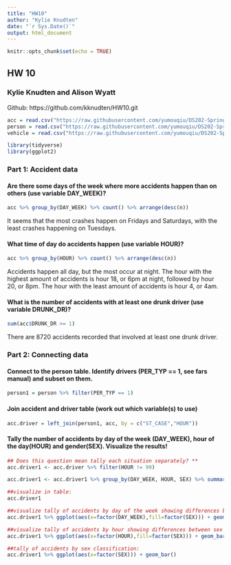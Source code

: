 ```yaml
---
title: "HW10"
author: "Kylie Knudten"
date: "`r Sys.Date()`"
output: html_document
---
```


```r
knitr::opts_chunk$set(echo = TRUE)
```

## HW 10
### Kylie Knudten and Alison Wyatt
Github: https://github.com/kknudten/HW10.git


```r
acc = read.csv("https://raw.githubusercontent.com/yumouqiu/DS202-Spring2023/main/Practice/data/fars2016/accident.csv")
person = read.csv("https://raw.githubusercontent.com/yumouqiu/DS202-Spring2023/main/Practice/data/fars2016/person.csv")
vehicle = read.csv("https://raw.githubusercontent.com/yumouqiu/DS202-Spring2023/main/Practice/data/fars2016/vehicle.csv")
```

```r
library(tidyverse)
library(ggplot2)
```


### Part 1: Accident data
#### Are there some days of the week where more accidents happen than on others (use variable DAY_WEEK)?
```r
acc %>% group_by(DAY_WEEK) %>% count() %>% arrange(desc(n))
```

It seems that the most crashes happen on Fridays and Saturdays, with the least crashes happening on Tuesdays. 

#### What time of day do accidents happen (use variable HOUR)?
```r
acc %>% group_by(HOUR) %>% count() %>% arrange(desc(n))
```

Accidents happen all day, but the most occur at night. The hour with the highest amount of accidents is hour 18, or 6pm at night, followed by hour 20, or 8pm. The hour with the least amount of accidents is hour 4, or 4am. 

#### What is the number of accidents with at least one drunk driver (use variable DRUNK_DR)?
```r
sum(acc$DRUNK_DR >= 1)
```

There are 8720 accidents recorded that involved at least one drunk driver.

### Part 2: Connecting data
#### Connect to the person table. Identify drivers (PER_TYP == 1, see fars manual) and subset on them.
```r
person1 = person %>% filter(PER_TYP == 1)
```
#### Join accident and driver table (work out which variable(s) to use)
```r
acc.driver = left_join(person1, acc, by = c("ST_CASE","HOUR"))
```
#### Tally the number of accidents by day of the week (DAY_WEEK), hour of the day(HOUR) and gender(SEX). Visualize the results!
```r
## Does this question mean tally each situation separately? **
acc.driver1 <- acc.driver %>% filter(HOUR != 99) 

acc.driver1 <- acc.driver1 %>% group_by(DAY_WEEK, HOUR, SEX) %>% summarise(numAcc = n())

##visualize in table:
acc.driver1

##visualize tally of accidents by day of the week showing differences between sex classifications:
acc.driver1 %>% ggplot(aes(x=factor(DAY_WEEK),fill=factor(SEX))) + geom_bar()

##visualize tally of accidents by hour showing differences between sex classifications:
acc.driver1 %>% ggplot(aes(x=factor(HOUR),fill=factor(SEX))) + geom_bar()

##tally of accidents by sex classification:
acc.driver1 %>% ggplot(aes(x=factor(SEX))) + geom_bar()
```

